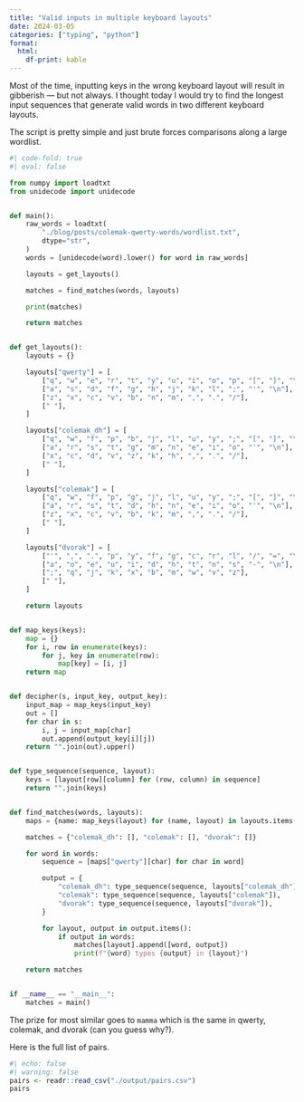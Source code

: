 ```yaml
---
title: "Valid inputs in multiple keyboard layouts"
date: 2024-03-05
categories: ["typing", "python"]
format:
  html:
    df-print: kable
---
```


Most of the time, inputting keys in the wrong keyboard layout will result in gibberish --- but not always. I thought today I would try to find the longest input sequences that generate valid words in two different keyboard layouts.

The script is pretty simple and just brute forces comparisons along a large wordlist.

```python
#| code-fold: true
#| eval: false

from numpy import loadtxt
from unidecode import unidecode


def main():
    raw_words = loadtxt(
        "./blog/posts/colemak-qwerty-words/wordlist.txt",
        dtype="str",
    )
    words = [unidecode(word).lower() for word in raw_words]

    layouts = get_layouts()

    matches = find_matches(words, layouts)

    print(matches)

    return matches


def get_layouts():
    layouts = {}

    layouts["qwerty"] = [
        ["q", "w", "e", "r", "t", "y", "u", "i", "o", "p", "[", "]", "\\"],
        ["a", "s", "d", "f", "g", "h", "j", "k", "l", ";", "'", "\n"],
        ["z", "x", "c", "v", "b", "n", "m", ",", ".", "/"],
        [" "],
    ]

    layouts["colemak_dh"] = [
        ["q", "w", "f", "p", "b", "j", "l", "u", "y", ";", "[", "]", "\\"],
        ["a", "r", "s", "t", "g", "m", "n", "e", "i", "o", "'", "\n"],
        ["x", "c", "d", "v", "z", "k", "h", ",", ".", "/"],
        [" "],
    ]

    layouts["colemak"] = [
        ["q", "w", "f", "p", "g", "j", "l", "u", "y", ";", "[", "]", "\\"],
        ["a", "r", "s", "t", "d", "h", "n", "e", "i", "o", "'", "\n"],
        ["z", "x", "c", "v", "b", "k", "m", ",", ".", "/"],
        [" "],
    ]

    layouts["dvorak"] = [
        ["'", ",", ".", "p", "y", "f", "g", "c", "r", "l", "/", "=", "\\"],
        ["a", "o", "e", "u", "i", "d", "h", "t", "n", "s", "-", "\n"],
        [";", "q", "j", "k", "x", "b", "m", "w", "v", "z"],
        [" "],
    ]

    return layouts


def map_keys(keys):
    map = {}
    for i, row in enumerate(keys):
        for j, key in enumerate(row):
            map[key] = [i, j]
    return map


def decipher(s, input_key, output_key):
    input_map = map_keys(input_key)
    out = []
    for char in s:
        i, j = input_map[char]
        out.append(output_key[i][j])
    return "".join(out).upper()


def type_sequence(sequence, layout):
    keys = [layout[row][column] for (row, column) in sequence]
    return "".join(keys)


def find_matches(words, layouts):
    maps = {name: map_keys(layout) for (name, layout) in layouts.items()}

    matches = {"colemak_dh": [], "colemak": [], "dvorak": []}

    for word in words:
        sequence = [maps["qwerty"][char] for char in word]

        output = {
            "colemak_dh": type_sequence(sequence, layouts["colemak_dh"]),
            "colemak": type_sequence(sequence, layouts["colemak"]),
            "dvorak": type_sequence(sequence, layouts["dvorak"]),
        }

        for layout, output in output.items():
            if output in words:
                matches[layout].append([word, output])
                print(f"{word} types {output} in {layout}")

    return matches


if __name__ == "__main__":
    matches = main()
```

The prize for most similar goes to `mamma` which is the same in qwerty, colemak, and dvorak (can you guess why?).

Here is the full list of pairs.

```r
#| echo: false
#| warning: false
pairs <- readr::read_csv("./output/pairs.csv")
pairs
```

